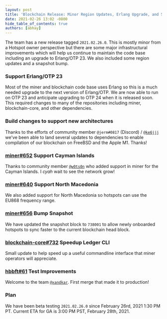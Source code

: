 ```yaml
---
layout: post
title: 'Blockchain Release: Minor Region Updates, Erlang Upgrade, and Snapshot Update'
date: 2021-02-26 13:02 -0800
hide_table_of_contents: true
authors: [abhay]
---
```


The team has a new release tagged `2021.02.26.0`. This is mostly minor from a Hotspot owner
perspective but there are some major infrastructural improvements which will help us continue to
maintain the code base including an upgrade to Erlang/OTP 23. We also included some region updates
and a snapshot bump.

<!--truncate-->

### Support Erlang/OTP 23

Most of the miner and blockchain code base uses Erlang so this is a much needed upgrade to the next
version of Erlang/OTP. We are now able to run on OTP 23 and anticipate upgrading to OTP 24 when it
is released soon. This required changes to many of the repositories including miner,
blockchain-core, and other dependencies.

### Build changes to support new architectures

Thanks to the efforts of community member `@jerm#0817` (Discord) /
[`@ke6jjj`](https://github.com/ke6jjj) we've been able to land several updates to dependencies to
enable compilation of our blockchain on FreeBSD and the Apple M1. Thanks!

### [miner#652](https://github.com/helium/miner/pull/652) Support Cayman Islands

Thanks to community member [`@w0ts0n`](https://github.com/w0ts0n) who added support in miner for the
Cayman Islands. I _cyah_ wait to see the network grow!

### [miner#640](https://github.com/helium/miner/pull/640) Support North Macedonia

We also added support for North Macedonia so hotspots can use the EU868 frequency range.

### [miner#656](https://github.com/helium/miner/pull/656) Bump Snapshot

We have updated the snapshot block to `738001` to allow newly onboarded hotspots to sync faster to
the current blockchain head block.

### [blockchain-core#732](https://github.com/helium/blockchain-core/pull/732) Speedup Ledger CLI

Small update to help speed up a useful commandline interface that miner operators will appreciate.

### [hbbft#61](https://github.com/helium/hbbft/pull/61) Test Improvements

Welcome to the team [`@xandkar`](https://github.com/xandkar). First merge that made it to
production!

### Plan

We have been beta testing `2021.02.26.0` since February 26rd, 2021 1:30 PM PT. Current ETA for GA is
3:00 PM PST, February 28th, 2021.
